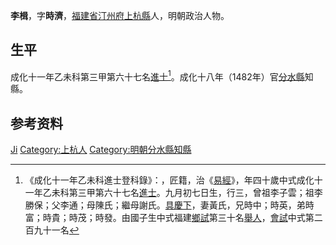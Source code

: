 {{Otheruses|other=名为李楫的其他人物|李楫}}
{{Otheruses|other=名为李时济的其他人物|李时济}}
{{明清人物信息框
| 姓名 = 李楫
| 原名 =
| 圖片名稱= 
| 圖片大小 =
| 圖片說明 = 
| 最高職務 =
| 國家 = 大明 
| 爵位 =
| 籍貫 = [[福建省|福建省]][[汀州府|汀州府]][[上杭縣|上杭縣]]
| 族裔 = 
| 旗籍 = 
| 字號 = 字時濟
| 諡號 =
| 出生日期 = 九月初七日
| 出生地點 =
| 逝世日期 = 卒年不詳
| 逝世地點 =
| 墓葬 =
| 配偶 = 黃氏
| 親屬 = 曾祖李子雲，祖李勝保，父李通，母陳氏；繼母謝氏
| 出身 =
* 成化十一年乙未科進士
| 經歷 =
| 著作 =  
}}
'''李楫'''{{BD|1436年||？年||L}}，字'''時濟'''，[[福建省|福建省]][[汀州府|汀州府]][[上杭縣|上杭縣]]人，明朝政治人物。 

== 生平 ==
成化十一年乙未科第三甲第六十七名[[進士|進士]]<ref>《成化十一年乙未科進士登科錄》：，匠籍，治《[[易經|易經]]》，年四十歲中式成化十一年乙未科第三甲第六十七名[[進士|進士]]。九月初七日生，行三，曾祖李子雲；祖李勝保；父李通；母陳氏；繼母謝氏。[[具慶下|具慶下]]，妻黃氏，兄時中；時英，弟時富；時貴；時茂；時發。由國子生中式福建[[鄉試|鄉試]]第三十名[[舉人|舉人]]，[[會試|會試]]中式第二百九十一名</ref>。成化十八年（1482年）官[[分水縣|分水縣]]知縣。

== 参考资料 ==
{{reflist}}
{{start box}}

{{s-off}}
{{s-before|[[張昇_(同知)|張昇]]}}
{{s-title|明朝分水縣知縣|1482年－1484年}}
{{s-after|[[鄒以倫|鄒以倫]]}}
{{end box}}

{{成化十一年乙未科殿试金榜}}

{{Authority control}}

{{DEFAULTSORT:Li李}}
[[Category:李姓|Ji]]
[[Category:上杭人|Category:上杭人]]
[[Category:明朝分水縣知縣|Category:明朝分水縣知縣]]


{{明朝人物小作品}}